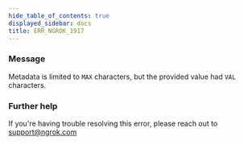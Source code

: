 ```yaml
---
hide_table_of_contents: true
displayed_sidebar: docs
title: ERR_NGROK_1917
---
```


### Message

Metadata is limited to `MAX` characters, but the provided value had `VAL` characters.

### Further help

If you're having trouble resolving this error, please reach out to [support@ngrok.com](mailto:support@ngrok.com?subject=Help%20with%20ERR_NGROK_1917)
